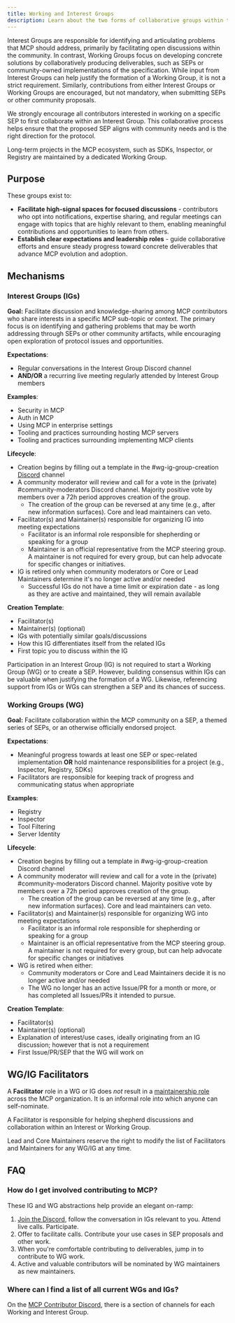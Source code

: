 ```yaml
---
title: Working and Interest Groups
description: Learn about the two forms of collaborative groups within the Model Context Protocol's governance structure: Working Groups and Interest Groups.
---
```


Interest Groups are responsible for identifying and articulating problems that MCP should address, primarily by facilitating open discussions within the community. In contrast, Working Groups focus on developing concrete solutions by collaboratively producing deliverables, such as SEPs or community-owned implementations of the specification. While input from Interest Groups can help justify the formation of a Working Group, it is not a strict requirement. Similarly, contributions from either Interest Groups or Working Groups are encouraged, but not mandatory, when submitting SEPs or other community proposals.

We strongly encourage all contributors interested in working on a specific SEP to first collaborate within an Interest Group. This collaborative process helps ensure that the proposed SEP aligns with community needs and is the right direction for the protocol.

Long-term projects in the MCP ecosystem, such as SDKs, Inspector, or Registry are maintained by a dedicated Working Group.

## Purpose

These groups exist to:

- **Facilitate high-signal spaces for focused discussions** - contributors who opt into notifications, expertise sharing, and regular meetings can engage with topics that are highly relevant to them, enabling meaningful contributions and opportunities to learn from others.
- **Establish clear expectations and leadership roles** - guide collaborative efforts and ensure steady progress toward concrete deliverables that advance MCP evolution and adoption.

## Mechanisms

### Interest Groups (IGs)

**Goal:** Facilitate discussion and knowledge-sharing among MCP contributors who share interests in a specific MCP sub-topic or context. The primary focus is on identifying and gathering problems that may be worth addressing through SEPs or other community artifacts, while encouraging open exploration of protocol issues and opportunities.

**Expectations**:

- Regular conversations in the Interest Group Discord channel
- **AND/OR** a recurring live meeting regularly attended by Interest Group members

**Examples**:

- Security in MCP
- Auth in MCP
- Using MCP in enterprise settings
- Tooling and practices surrounding hosting MCP servers
- Tooling and practices surrounding implementing MCP clients

**Lifecycle**:

- Creation begins by filling out a template in the \#wg-ig-group-creation [Discord](/community/communication#discord) channel
- A community moderator will review and call for a vote in the (private) \#community-moderators Discord channel. Majority positive vote by members over a 72h period approves creation of the group.
  - The creation of the group can be reversed at any time (e.g., after new information surfaces). Core and lead maintainers can veto.
- Facilitator(s) and Maintainer(s) responsible for organizing IG into meeting expectations
  - Facilitator is an informal role responsible for shepherding or speaking for a group
  - Maintainer is an official representative from the MCP steering group. A maintainer is not required for every group, but can help advocate for specific changes or initiatives.
- IG is retired only when community moderators or Core or Lead Maintainers determine it's no longer active and/or needed
  - Successful IGs do not have a time limit or expiration date - as long as they are active and maintained, they will remain available

**Creation Template**:

- Facilitator(s)
- Maintainer(s) (optional)
- IGs with potentially similar goals/discussions
- How this IG differentiates itself from the related IGs
- First topic you to discuss within the IG

Participation in an Interest Group (IG) is not required to start a Working Group (WG) or to create a SEP. However, building consensus within IGs can be valuable when justifying the formation of a WG. Likewise, referencing support from IGs or WGs can strengthen a SEP and its chances of success.

### Working Groups (WG)

**Goal:** Facilitate collaboration within the MCP community on a SEP, a themed series of SEPs, or an otherwise officially endorsed project.

**Expectations**:

- Meaningful progress towards at least one SEP or spec-related implementation **OR** hold maintenance responsibilities for a project (e.g., Inspector, Registry, SDKs)
- Facilitators are responsible for keeping track of progress and communicating status when appropriate

**Examples**:

- Registry
- Inspector
- Tool Filtering
- Server Identity

**Lifecycle**:

- Creation begins by filling out a template in \#wg-ig-group-creation Discord channel
- A community moderator will review and call for a vote in the (private) \#community-moderators Discord channel. Majority positive vote by members over a 72h period approves creation of the group.
  - The creation of the group can be reversed at any time (e.g., after new information surfaces). Core and lead maintainers can veto.
- Facilitator(s) and Maintainer(s) responsible for organizing WG into meeting expectations
  - Facilitator is an informal role responsible for shepherding or speaking for a group
  - Maintainer is an official representative from the MCP steering group. A maintainer is not required for every group, but can help advocate for specific changes or initiatives
- WG is retired when either:
  - Community moderators or Core and Lead Maintainers decide it is no longer active and/or needed
  - The WG no longer has an active Issue/PR for a month or more, or has completed all Issues/PRs it intended to pursue.

**Creation Template**:

- Facilitator(s)
- Maintainer(s) (optional)
- Explanation of interest/use cases, ideally originating from an IG discussion; however that is not a requirement
- First Issue/PR/SEP that the WG will work on

## WG/IG Facilitators

A **Facilitator** role in a WG or IG does _not_ result in a [maintainership role](https://github.com/modelcontextprotocol/modelcontextprotocol/blob/main/MAINTAINERS.md) across the MCP organization. It is an informal role into which anyone can self-nominate.

A Facilitator is responsible for helping shepherd discussions and collaboration within an Interest or Working Group.

Lead and Core Maintainers reserve the right to modify the list of Facilitators and Maintainers for any WG/IG at any time.

## FAQ

### How do I get involved contributing to MCP?

These IG and WG abstractions help provide an elegant on-ramp:

1. [Join the Discord](/community/communication#discord), follow the conversation in IGs relevant to you. Attend live calls. Participate.
2. Offer to facilitate calls. Contribute your use cases in SEP proposals and other work.
3. When you're comfortable contributing to deliverables, jump in to contribute to WG work.
4. Active and valuable contributors will be nominated by WG maintainers as new maintainers.

### Where can I find a list of all current WGs and IGs?

On the [MCP Contributor Discord](/community/communication#discord), there is a section of channels for each Working and Interest Group.
